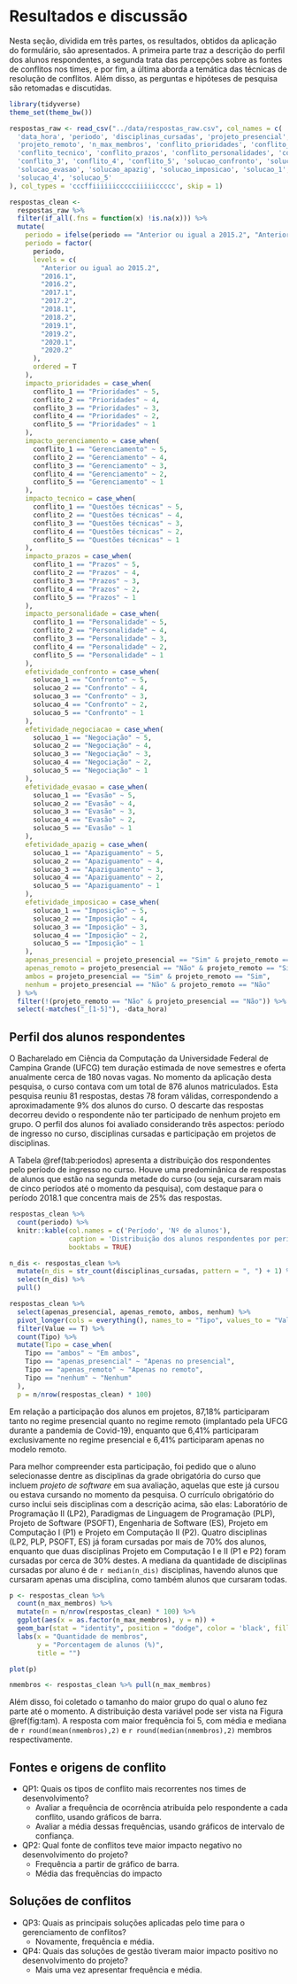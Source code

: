 # Resultados e discussão

Nesta seção, dividida em três partes, os resultados, obtidos da aplicação do formulário, são apresentados. A primeira parte traz a descrição do perfil dos alunos respondentes, a segunda trata das percepções sobre as fontes de conflitos nos times, e por fim, a última aborda a temática das técnicas de resolução de conflitos. Além disso, as perguntas e hipóteses de pesquisa são retomadas e discutidas.

```r
library(tidyverse)
theme_set(theme_bw())
```

```r
respostas_raw <- read_csv("../data/respostas_raw.csv", col_names = c(
  'data_hora', 'periodo', 'disciplinas_cursadas', 'projeto_presencial',
  'projeto_remoto', 'n_max_membros', 'conflito_prioridades', 'conflito_gerenciamento',
  'conflito_tecnico', 'conflito_prazos', 'conflito_personalidades', 'conflito_1', 'conflito_2',
  'conflito_3', 'conflito_4', 'conflito_5', 'solucao_confronto', 'solucao_negociacao',
  'solucao_evasao', 'solucao_apazig', 'solucao_imposicao', 'solucao_1', 'solucao_2', 'solucao_3',
  'solucao_4', 'solucao_5'
), col_types = 'cccffiiiiiiccccciiiiiccccc', skip = 1)
```

```r
respostas_clean <-
  respostas_raw %>%
  filter(if_all(.fns = function(x) !is.na(x))) %>%
  mutate(
    periodo = ifelse(periodo == "Anterior ou igual a 2015.2", "Anterior ou igual ao 2015.2", periodo),
    periodo = factor(
      periodo,
      levels = c(
        "Anterior ou igual ao 2015.2",
        "2016.1",
        "2016.2",
        "2017.1",
        "2017.2",
        "2018.1",
        "2018.2",
        "2019.1",
        "2019.2",
        "2020.1",
        "2020.2"
      ),
      ordered = T
    ),
    impacto_prioridades = case_when(
      conflito_1 == "Prioridades" ~ 5,
      conflito_2 == "Prioridades" ~ 4,
      conflito_3 == "Prioridades" ~ 3,
      conflito_4 == "Prioridades" ~ 2,
      conflito_5 == "Prioridades" ~ 1
    ),
    impacto_gerenciamento = case_when(
      conflito_1 == "Gerenciamento" ~ 5,
      conflito_2 == "Gerenciamento" ~ 4,
      conflito_3 == "Gerenciamento" ~ 3,
      conflito_4 == "Gerenciamento" ~ 2,
      conflito_5 == "Gerenciamento" ~ 1
    ),
    impacto_tecnico = case_when(
      conflito_1 == "Questões técnicas" ~ 5,
      conflito_2 == "Questões técnicas" ~ 4,
      conflito_3 == "Questões técnicas" ~ 3,
      conflito_4 == "Questões técnicas" ~ 2,
      conflito_5 == "Questões técnicas" ~ 1
    ),
    impacto_prazos = case_when(
      conflito_1 == "Prazos" ~ 5,
      conflito_2 == "Prazos" ~ 4,
      conflito_3 == "Prazos" ~ 3,
      conflito_4 == "Prazos" ~ 2,
      conflito_5 == "Prazos" ~ 1
    ),
    impacto_personalidade = case_when(
      conflito_1 == "Personalidade" ~ 5,
      conflito_2 == "Personalidade" ~ 4,
      conflito_3 == "Personalidade" ~ 3,
      conflito_4 == "Personalidade" ~ 2,
      conflito_5 == "Personalidade" ~ 1
    ),
    efetividade_confronto = case_when(
      solucao_1 == "Confronto" ~ 5,
      solucao_2 == "Confronto" ~ 4,
      solucao_3 == "Confronto" ~ 3,
      solucao_4 == "Confronto" ~ 2,
      solucao_5 == "Confronto" ~ 1
    ),
    efetividade_negociacao = case_when(
      solucao_1 == "Negociação" ~ 5,
      solucao_2 == "Negociação" ~ 4,
      solucao_3 == "Negociação" ~ 3,
      solucao_4 == "Negociação" ~ 2,
      solucao_5 == "Negociação" ~ 1
    ),
    efetividade_evasao = case_when(
      solucao_1 == "Evasão" ~ 5,
      solucao_2 == "Evasão" ~ 4,
      solucao_3 == "Evasão" ~ 3,
      solucao_4 == "Evasão" ~ 2,
      solucao_5 == "Evasão" ~ 1
    ),
    efetividade_apazig = case_when(
      solucao_1 == "Apaziguamento" ~ 5,
      solucao_2 == "Apaziguamento" ~ 4,
      solucao_3 == "Apaziguamento" ~ 3,
      solucao_4 == "Apaziguamento" ~ 2,
      solucao_5 == "Apaziguamento" ~ 1
    ),
    efetividade_imposicao = case_when(
      solucao_1 == "Imposição" ~ 5,
      solucao_2 == "Imposição" ~ 4,
      solucao_3 == "Imposição" ~ 3,
      solucao_4 == "Imposição" ~ 2,
      solucao_5 == "Imposição" ~ 1
    ),
    apenas_presencial = projeto_presencial == "Sim" & projeto_remoto == "Não",
    apenas_remoto = projeto_presencial == "Não" & projeto_remoto == "Sim",
    ambos = projeto_presencial == "Sim" & projeto_remoto == "Sim",
    nenhum = projeto_presencial == "Não" & projeto_remoto == "Não"
  ) %>%
  filter(!(projeto_remoto == "Não" & projeto_presencial == "Não")) %>%
  select(-matches("_[1-5]"), -data_hora)
```

## Perfil dos alunos respondentes

O Bacharelado em Ciência da Computação da Universidade Federal de Campina Grande (UFCG) tem duração estimada de nove semestres e oferta anualmente cerca de 180 novas vagas. No momento da aplicação desta pesquisa, o curso contava com um total de 876 alunos matriculados. Esta pesquisa reuniu 81 respostas, destas 78 foram válidas, correspondendo a aproximadamente 9% dos alunos do curso. O descarte das respostas decorreu devido o respondente não ter participado de nenhum projeto em grupo. O perfil dos alunos foi avaliado considerando três aspectos: período de ingresso no curso, disciplinas cursadas e participação em projetos de disciplinas.

A Tabela \@ref(tab:periodos) apresenta a distribuição dos respondentes pelo período de ingresso no curso. Houve uma predominânica de respostas de alunos que estão na segunda metade do curso (ou seja, cursaram mais de cinco períodos até o momento da pesquisa), com destaque para o período 2018.1 que concentra mais de 25% das respostas.

```r
respostas_clean %>%
  count(periodo) %>%
  knitr::kable(col.names = c('Período', 'Nº de alunos'), 
               caption = 'Distribuição dos alunos respondentes por período', 
               booktabs = TRUE)
```

```r
n_dis <- respostas_clean %>%
  mutate(n_dis = str_count(disciplinas_cursadas, pattern = ", ") + 1) %>%
  select(n_dis) %>%
  pull()
```

```r
respostas_clean %>%
  select(apenas_presencial, apenas_remoto, ambos, nenhum) %>%
  pivot_longer(cols = everything(), names_to = "Tipo", values_to = "Value") %>%
  filter(Value == T) %>%
  count(Tipo) %>%
  mutate(Tipo = case_when(
    Tipo == "ambos" ~ "Em ambos",
    Tipo == "apenas_presencial" ~ "Apenas no presencial",
    Tipo == "apenas_remoto" ~ "Apenas no remoto",
    Tipo == "nenhum" ~ "Nenhum"
  ),
  p = n/nrow(respostas_clean) * 100)
```

Em relação a participação dos alunos em projetos, 87,18% participaram tanto no regime presencial quanto no regime remoto (implantado pela UFCG durante a pandemia de Covid-19), enquanto que 6,41% participaram exclusivamente no regime presencial e 6,41% participaram apenas no modelo remoto.

Para melhor compreender esta participação, foi pedido que o aluno selecionasse dentre as disciplinas da grade obrigatória do curso que incluem *projeto de software* em sua avaliação, aquelas que este já cursou ou estava cursando no momento da pesquisa. O currículo obrigatório do curso inclui seis disciplinas com a descrição acima, são elas: Laboratório de Programação II (LP2), Paradigmas de Linguagem de Programação (PLP), Projeto de Software (PSOFT), Engenharia de Software (ES), Projeto em Computação I (P1) e Projeto em Computação II (P2). Quatro disciplinas (LP2, PLP, PSOFT, ES) já foram cursadas por mais de 70% dos alunos, enquanto que duas disciplinas Projeto em Computação I e II (P1 e P2) foram cursadas por cerca de 30% destes. A mediana da quantidade de disciplinas cursadas por aluno é de `r median(n_dis)` disciplinas, havendo alunos que cursaram apenas uma disciplina, como também alunos que cursaram todas.

```r
p <- respostas_clean %>%
  count(n_max_membros) %>%
  mutate(n = n/nrow(respostas_clean) * 100) %>%
  ggplot(aes(x = as.factor(n_max_membros), y = n)) +
  geom_bar(stat = "identity", position = "dodge", color = 'black', fill = '#3690c0') +
  labs(x = "Quantidade de membros",
       y = "Porcentagem de alunos (%)",
       title = "")

plot(p)

nmembros <- respostas_clean %>% pull(n_max_membros)
```

Além disso, foi coletado o tamanho do maior grupo do qual o aluno fez parte até o momento. A distribuição desta variável pode ser vista na Figura \@ref(fig:tam). A resposta com maior frequência foi 5, com média e mediana de `r round(mean(nmembros),2)` e `r round(median(nmembros),2)` membros respectivamente.

## Fontes e origens de conflito

- QP1: Quais os tipos de conflito mais recorrentes nos times de desenvolvimento?
  - Avaliar a frequência de ocorrência atribuída pelo respondente a cada conflito, usando gráficos de barra.
  - Avaliar a média dessas frequências, usando gráficos de intervalo de confiança.

- QP2: Qual fonte de conflitos teve maior impacto negativo no desenvolvimento do projeto?
  - Frequência a partir de gráfico de barra.
  - Média das frequências do impacto

## Soluções de conflitos

- QP3: Quais as principais soluções aplicadas pelo time para o gerenciamento de conflitos?
  - Novamente, frequência e média.

- QP4: Quais das soluções de gestão tiveram maior impacto positivo no desenvolvimento do projeto?
  - Mais uma vez apresentar frequência e média.
